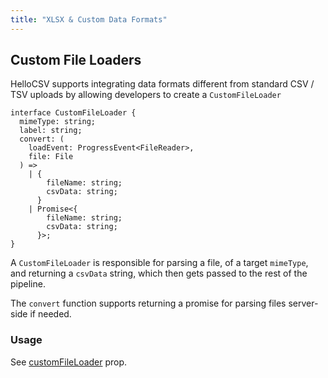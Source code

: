 ```yaml
---
title: "XLSX & Custom Data Formats"
---
```


## Custom File Loaders

HelloCSV supports integrating data formats different from standard CSV / TSV uploads by allowing developers to create a `CustomFileLoader`

```tsx
interface CustomFileLoader {
  mimeType: string;
  label: string;
  convert: (
    loadEvent: ProgressEvent<FileReader>,
    file: File
  ) =>
    | {
        fileName: string;
        csvData: string;
      }
    | Promise<{
        fileName: string;
        csvData: string;
      }>;
}
```

A `CustomFileLoader` is responsible for parsing a file, of a target `mimeType`, and returning a `csvData` string, which then gets passed
to the rest of the pipeline.

The `convert` function supports returning a promise for parsing files server-side if needed.

### Usage
See [customFileLoader](https://hellocsv.mintlify.app/v0.3.4/api-reference/importer-props#customfileloaders) prop.

